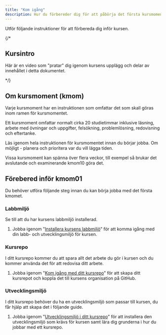```yaml
---
title: "Kom igång" 
description: Hur du förbereder dig för att påbörja det första kursmomentet.
---
```



Utför följande instruktioner för att förbereda dig inför kursen.


{/*
## Kursintro

Här är en video som "pratar" dig igenom kursens upplägg och delar av innehållet i detta dokumentet.

<YouTube
    id="K7F5IVgK1bg"
    caption="Kursintroduktion till kursen webtec med Mikael."
/>
*/}



## Om kursmoment (kmom)

Varje kursmoment har en instruktionen som omfattar det som skall göras inom ramen för kursmomentet.

Ett kursmoment omfattar normalt cirka 20 studietimmar inklusive läsning, arbete med övningar och uppgifter, felsökning, problemlösning, redovisning och eftertanke.

Läs igenom hela instruktionen för kursmomentet innan du börjar jobba. Om möjligt - planera och prioritera var du vill lägga tiden.

Vissa kursmoment kan spänna över flera veckor, till exempel så brukar det avslutande och examinerande kmom10 göra det.



## Förebered inför kmom01

Du behöver utföra följande steg innan du kan börja jobba med det första kmomet.



### Labbmiljö

Se till att du har kursens labbmiljö installerad.

1. Jobba igenom "[Installera kursens labbmiljö](./laromaterial/labbmiljo)" för att komma igång med din labb- och utvecklingsmiljö för kursen.



### Kursrepo

I ditt kursrepo kommer du att spara allt det arbete du gör i kursen och du kommer använda det för att redovisa ditt arbete.

1. Jobba igenom "[Kom igång med ditt kursrepo](./laromaterial/kursrepo)" för att skapa ditt kursrepot och koppla det till kursens organisation på GitHub.



### Utvecklingsmiljö

I ditt kursrepo behöver du ha en utvecklingsmiljö som passar till kursen, du får hjälp att skapa det i följande guide.

1. Jobba igenom "[Utvecklingsmiljö i ditt kursrepo](./laromaterial/kursrepo-utvecklingsmiljo)" för att installera den utvecklingsmiljö som krävs för kursen samt lära dig grunderna i hur du jobbar med ett kursrepo.
